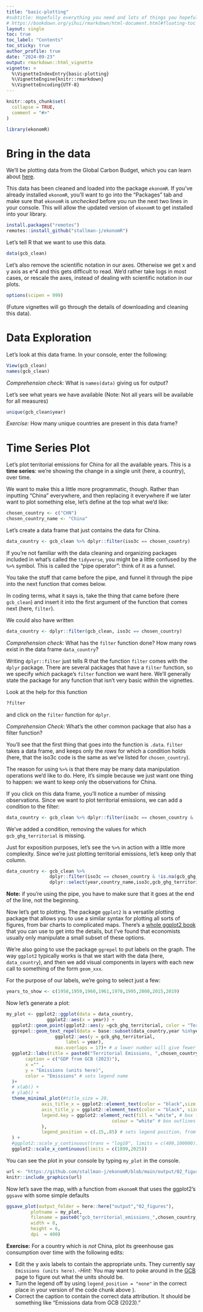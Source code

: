 ```yaml
---
title: "basic-plotting"
#subtitle: Hopefully everything you need and lots of things you hopefully won't
# https://bookdown.org/yihui/rmarkdown/html-document.html#floating-toc
layout: single
toc: true
toc_label: "Contents"
toc_sticky: true
author_profile: true
date: "2024-09-23"
output: rmarkdown::html_vignette
vignette: >
  %\VignetteIndexEntry{basic-plotting}
  %\VignetteEngine{knitr::rmarkdown}
  %\VignetteEncoding{UTF-8}
---
```


```r
knitr::opts_chunk$set(
  collapse = TRUE,
  comment = "#>"
)
```

```r
library(ekonomR)
```

# Bring in the data

We'll be plotting data from the Global Carbon Budget, which you can learn about [here](https://globalcarbonbudget.org/). 

This data has been cleaned and loaded into the package `ekonomR`. If you've already installed `ekonomR`, you'll want to go into the "Packages" tab and make sure that `ekonomR` is *unchecked* before you run the next two lines in your console. This will allow the updated version of `ekonomR` to get installed into your library.

``` r
install.packages("remotes")
remotes::install_github("stallman-j/ekonomR")
```


Let's tell R that we want to use this data.

```r
data(gcb_clean)
```

Let's also remove the scientific notation in our axes. Otherwise we get x and y axis as e^4 and this gets difficult to read. We'd rather take logs in most cases, or rescale the axes, instead of dealing with scientific notation in our plots.

```r
options(scipen = 999)
```
(Future vignettes will go through the details of downloading and cleaning this data).

# Data Exploration

Let's look at this data frame. In your console, enter the following:

```r
View(gcb_clean)
names(gcb_clean)
```

*Comprehension check:* What is `names(data)` giving us for output?

Let's see what years we have available (Note: Not all years will be available for all measures)

```r
unique(gcb_clean$year)
```


*Exercise:* How many unique countries are present in this data frame?

# Time Series Plot

Let's plot territorial emissions for China for all the available years. This is a **time series**: we're showing the change in a single unit (here, a country), over time.

We want to make this a little more programmatic, though. Rather than inputting "China" everywhere, and then replacing it everywhere if we later want to plot something else, let's define at the top what we'd like:

```r
chosen_country <- c("CHN")
chosen_country_name <- "China"
```

Let's create a data frame that just contains the data for China.

```r
data_country <- gcb_clean %>% dplyr::filter(iso3c == chosen_country)
```

If you're not familiar with the data cleaning and organizing packages included in what's called the `tidyverse`, you might be a little confused by the `%>%` symbol. This is called the "pipe operator": think of it as a funnel.

You take the stuff that came before the pipe, and funnel it through the pipe into the next function that comes below.

In coding terms, what it says is, take the thing that came before (here `gcb_clean`) and insert it into the first argument of the function that comes next (here, `filter`). 

We could also have written 

```r
data_country <- dplyr::filter(gcb_clean, iso3c == chosen_country)
```

*Comprehension check:* What has the `filter` function done? How many rows exist in the data frame `data_country`?

Writing `dplyr::filter` just tells R that the function `filter` comes with the `dplyr` package. There are several packages that have a `filter` function, so we specify *which* package's `filter` function we want here. We'll generally state the package for any function that isn't very basic within the vignettes.

Look at the help for this function
```r
?filter
```

and click on the `filter` function for `dplyr`.

*Comprehension Check*: What's the other common package that also has a filter function?

You'll see that the first thing that goes into the function is `.data`. `filter` takes a data frame, and keeps only the *rows* for which a condition holds (here, that the iso3c code is the same as we've listed for `chosen_country`).

The reason for using `%>%` is that there may be many data manipulation operations we'd like to do. Here, it's simple because we just want one thing to happen: we want to keep only the observations for China.

If you click on this data frame, you'll notice a number of missing observations. Since we want to plot territorial emissions, we can add a condition to the filter:

```r
data_country <- gcb_clean %>% dplyr::filter(iso3c == chosen_country & !is.na(gcb_ghg_territorial))
```

We've added a condition, removing the values for which `gcb_ghg_territorial` is missing.

Just for exposition purposes, let's see the `%>%` in action with a little more complexity. Since we're just plotting territorial emissions, let's keep only that column.

```r
data_country <- gcb_clean %>% 
                dplyr::filter(iso3c == chosen_country & !is.na(gcb_ghg_territorial)) %>%
                dplyr::select(year,country_name,iso3c,gcb_ghg_territorial)
```

**Note:** if you're using the pipe, you have to make sure that it goes at the end of the line, not the beginning.

Now let's get to plotting. The package `ggplot2` is a versatile plotting package that allows you to use a similar syntax for plotting all sorts of figures, from bar charts to complicated maps. There's a [whole ggplot2 book](https://ggplot2-book.org/) that you can use to get into the details, but I've found that economists usually only manipulate a small subset of these options.

We're also going to use the package `ggrepel` to put labels on the graph. The way `ggplot2` typically works is that we start with the data (here, `data_country`), and then we add visual components in layers with each new call to something of the form `geom_xxx`. 

For the purpose of our labels, we're going to select just a few:

```r
years_to_show <- c(1958,1959,1960,1961,1978,1995,2000,2015,2019)
```

Now let's generate a plot:

```r
my_plot <- ggplot2::ggplot(data = data_country,
               ggplot2::aes(x = year)) +
  ggplot2::geom_point(ggplot2::aes(y =gcb_ghg_territorial, color = "Territorial Emissions")) +
  ggrepel::geom_text_repel(data = base::subset(data_country,year %in%years_to_show), # pick out just these years
                  ggplot2::aes(y = gcb_ghg_territorial,
                      label = year),
                  max.overlaps = 17)+ # a lower number will give fewer total labels; higher will put more labels in
  ggplot2::labs(title = paste0("Territorial Emissions, ",chosen_country_name),
       caption = c("GDP from GCB (2023)"),
       x ="" ,
       y = "Emissions (units here)",
       color = "Emissions" # sets legend name
  )+
  # xlab() +
  # ylab() +
  theme_minimal_plot(#title_size = 20,
             axis_title_x = ggplot2::element_text(color = "black",size = 15),
             axis_title_y = ggplot2::element_text(color = "black", size = 15),
             legend.key = ggplot2::element_rect(fill = "white", # box fill for the legend
                                       colour = "white" # box outlines for the legend
             ),
             legend_position = c(.15,.85) # sets legend position, from [0,1] on X axis then [0,1] on y
  ) +
  #ggplot2::scale_y_continuous(trans = "log10", limits = c(400,100000)) +
  ggplot2::scale_x_continuous(limits = c(1899,2025))

```

You can see the plot in your console by typing `my_plot` in the console.

```r
url <- "https://github.com/stallman-j/ekonomR/blob/main/output/02_figures/gcb_territorial_emissions_China.png?raw=true"
knitr::include_graphics(url)

```


Now let's save the map, with a function from `ekonomR` that uses the ggplot2's `ggsave` with some simple defaults
```r
ggsave_plot(output_folder = here::here("output","02_figures"),
         plotname = my_plot,
         filename = paste0("gcb_territorial_emissions_",chosen_country_name,".png"),
         width = 8,
         height = 6,
         dpi  = 400)
```

**Exercise:** For a country which is  *not* China, plot its greenhouse gas consumption over time with the following edits:

- Edit the y axis labels to contain the appropriate units. They currently say `Emissions (units here)`.
    -*Hint:* You may want to poke around in the [GCB](https://globalcarbonbudget.org/) page to figure out what the units should be.
- Turn the legend off by using `legend_position = "none"` in the correct place in your version of the code chunk above ).
- Correct the caption to contain the correct data attribution. It should be something like "Emissions data from GCB (2023)."


<!-- # Plot Cross Sections -->

<!-- ```{r} -->
<!-- years <- c(1950:2019) # generates a sequence from 1950 to 2019, i.e 1950,1951, ..., 2018,2019 -->
<!-- chosen_years <- c(1950, 2019) # just 1950 and 2019 -->
<!-- ``` -->

<!-- I have a few HEX codes for Yale colors that get output with the following function: -->

<!-- ```{r} -->
<!-- display_hex_colors() -->
<!-- ``` -->

<!-- You'll see four colors outputted. Set a few of them in your local environment with the following code : -->

<!-- ```{r} -->
<!-- yale_lblue     <- "#63aaff" -->
<!-- yale_medblue   <- "#286dc0" -->
<!-- yale_blue      <- "#00356b" -->
<!-- ``` -->

<!-- *Comprehension Exercise:* What's the other color that's available in `display_hex_colors()?` -->

<!-- We're going to manually set the colors for our legend so that they look nice and Yaley. We do this by first defining a vector as below: -->

<!-- ```{r} -->
<!-- colors <- c("Territorial Emissions"    = yale_lblue, -->
<!--             "Consumption Emissions"    = yale_blue, -->
<!--             "Emissions Transfers"      = yale_medblue) -->
<!-- ``` -->

<!-- Let's see how to plot territorial emissions in Sweden for all the available years. -->


<!-- labels_vec <- #unique(data$country_name) # uncomment to try to get all countries -->
<!--   # if you want to use the ISO3 code instead so you can get more labels, use -->
<!--   # unique(data$iso3c) or provide a vector that's like c("USA","CHN","KEN") -->
<!--   c("USA","Sweden","Germany","El Salvador","China","Chile") -->


<!-- #y <- 2019 # uncomment this if you want to examine within the loop to see what's happening -->
<!-- for (y in chosen_years) { -->
<!--   # choose just the data for the current year -->
<!--   data_year_y <- data %>% filter(year == y) -->

<!--   plot <- ggplot(data = data_year_y, -->
<!--                  aes(x = gdp_pc)) + -->
<!--     geom_point(aes(y =le_birth, color = "Life Expectancy at Birth")) + -->
<!--     geom_text_repel(data = subset(data_year_y,country_name %in%labels_vec), # plot just the labels of the countries we want -->
<!--                     aes(y = le_birth, -->
<!--                         label = country_name))+ -->
<!--     geom_point(aes(y =le_15, color = "Life Expectancy at Age 15")) + -->
<!--     geom_text_repel(data = subset(data_year_y,country_name %in%labels_vec), # plot just the labels of the countries we requested -->
<!--                     aes(y = le_15, -->
<!--                         label = country_name))+ -->
<!--     geom_point(aes(y =le_65, color = "Life Expectancy at Age 65")) + -->
<!--     geom_text_repel(data = subset(data_year_y,country_name %in%labels_vec), # plot just the labels of the countries we requested -->
<!--                     aes(y = le_65, -->
<!--                         label = country_name))+ -->
<!--     labs(title = paste0("Life Expectancy at Different Ages and GDP, ",y), -->
<!--          caption = c("GDP from PWT (2022), population data from UN WPP (2022)"), -->
<!--          x ="GDP per capita (units here)" , -->
<!--          y = "Life Expectancy (units)", -->
<!--          color = "" # sets legend name -->
<!--     )+ -->
<!--     # xlab() + -->
<!--     # ylab() + -->
<!--     theme_plot(title_size = 20, -->
<!--                axis_title_x = element_text(color = "black",size = 15), -->
<!--                axis_title_y = element_text(color = "black", size = 15), -->
<!--                legend.key = element_rect(fill = "white", # box fill for the legend -->
<!--                                          colour = "white" # box outlines for the legend -->
<!--                ), -->
<!--                legend.position = c(.15,.85) #"none" # sets legend position, x from [0,1] to y [0,1]. -->
<!--                # remove legend with writing legend.position = "none" instead -->
<!--     ) + -->
<!--     scale_x_continuous(trans = "log10", limits = c(400,100000)) + -->
<!--     scale_y_continuous(limits = c(0,100)) + -->
<!--     scale_color_manual(values = colors) # this sets the legend colors as yale colors -->
<!--   #scale_y_continuous(trans = "log10", limits = c(.05,50)) + -->
<!--   #scale_linetype_manual("",values = c("Predicted Values")) -->

<!--   plot -->

<!--   # I have a save_map and a save_plot function, but the save_map gets used -->
<!--   # more often so it's less buggy at the moment -->
<!--   # good example of "don't let the perfect be the enemy of the `it works by golly I'll take it`" -->

<!--   save_plot(output_folder = file.path(output_figures,"GDP_LE"), -->
<!--            plotname = plot, -->
<!--            filename = paste0("gdp_pc_le_",y,".png"), -->
<!--            width = 9, -->
<!--            height = 6, -->
<!--            dpi  = 400) -->

<!-- } -->

<!-- # Plot One Country Over Time ---- -->

<!-- chosen_country <- c("CHN") -->
<!-- chosen_country_name <- "China" -->

<!-- years_to_show <- c(1958,1959,1960,1961,1978,1995,2000,2015,2019) -->

<!-- # choose just the data for the current year -->
<!-- data_country_c <- data %>% filter(iso3c == chosen_country) -->

<!-- plot <- ggplot(data = data_country_c, -->
<!--                aes(x = gdp_pc)) + -->
<!--   geom_point(aes(y =le_birth, color = "Life Expectancy at Birth")) + -->
<!--   geom_text_repel(data = subset(data_country_c,year %in%years_to_show), # pick out just these years -->
<!--                   aes(y = le_birth, -->
<!--                       label = year), -->
<!--                   max.overlaps = 17)+ # max.overlaps at a lower number will give fewer total labels; higher will put more labels in -->
<!--   geom_point(aes(y =le_15, color = "Life Expectancy at Age 15")) + -->
<!--   geom_text_repel(data = subset(data_country_c,year %in%years_to_show), -->
<!--                   aes(y = le_15, -->
<!--                       label = year), -->
<!--                   max.overlaps = 17)+ -->
<!--   geom_point(aes(y =le_65, color = "Life Expectancy at Age 65")) + -->
<!--   geom_text_repel(data = subset(data_country_c,year %in%years_to_show), -->
<!--                   aes(y = le_65, -->
<!--                       label = year), -->
<!--                   max.overlaps = 17)+ -->
<!--   labs(title = paste0("Life Expectancy and GDP, ",chosen_country_name), # here's another good example of paste0 -->
<!--        # to the rescue. If I wanted to select several countries and try them out before deciding, -->
<!--        # I can just change "chosen_country_name" rather than having to do this all manually -->
<!--        # Or if I wanted, I could make this a loop and loop over a bunch of different countries -->
<!--        # if my interest was in comparing different countries -->
<!--        caption = c("GDP from PWT (2022), population data from UN WPP (2022)"), -->
<!--        x ="GDP per capita (units here)" , -->
<!--        y = "Life Expectancy (units here)", -->
<!--        color = "" # sets legend name -->
<!--   )+ -->
<!--   # xlab() + -->
<!--   # ylab() + -->
<!--   theme_plot(title_size = 20, -->
<!--              axis_title_x = element_text(color = "black",size = 15), -->
<!--              axis_title_y = element_text(color = "black", size = 15), -->
<!--              legend.key = element_rect(fill = "white", # box fill for the legend -->
<!--                                        colour = "white" # box outlines for the legend -->
<!--              ), -->
<!--              legend.position = c(.15,.85) # sets legend position, from [0,1] on X axis then [0,1] on y -->
<!--   ) + -->
<!--   scale_x_continuous(trans = "log10", limits = c(400,100000)) + -->
<!--   scale_y_continuous(limits = c(0,100)) + -->
<!--   scale_color_manual(values = colors) # this sets the legend colors as yale colors -->
<!--   #scale_y_continuous(trans = "log10", limits = c(.05,50)) + # might want this one instead for the PSET -->
<!-- #scale_linetype_manual("",values = c("Predicted Values")) -->


<!-- plot -->

<!-- save_map(output_folder = file.path(output_figures,"GDP_LE"), -->
<!--          plotname = plot, -->
<!--          filename = paste0("gdp_pc_le_",chosen_country_name,".png"), -->
<!--          width = 8, -->
<!--          height = 6, -->
<!--          dpi  = 400) -->




<!-- plot <- ggplot() + -->
<!--   # geom_point(aes(x= gdp_pc, -->
<!--   #               y =le_birth, color = "Data"), -->
<!--   #            data = data) + -->
<!--   geom_point(aes(x = gdp_pc, -->
<!--                 y =fit, color = "Predictions"), -->
<!--             data = predicted_df) + -->
<!--   # why might it look off if we take the actual best-fit line from our regression? -->
<!--   geom_smooth(aes(x = gdp_pc, -->
<!--                y = fit, -->
<!--                color = "Cubic Line of fit"), -->
<!--               data = predicted_df, -->
<!--               formula = y~ x + I(x^2)+I(x^3), -->
<!--               method  = lm)+ -->
<!--   # geom_ribbon(aes(x = gdp_pc, -->
<!--   #                 ymin =ci_low, -->
<!--   #                 ymax = ci_high, -->
<!--   #                 fill = "grey90", -->
<!--   #                 color = "Confidence Bands"), -->
<!--   #             data = predicted_df)+ -->
<!--   labs(title = paste0("Predicted Life Expectancy at Birth and GDP per capita"), -->
<!--        caption = c("GDP from PWT (2022), population data from UN WPP (2022)"), -->
<!--        x ="GDP per capita (units here)" , -->
<!--        y = "Predicated Life Expectancy at Birth (units here)", -->
<!--        color = "" # sets legend name -->
<!--   )+ -->
<!--   # xlab() + -->
<!--   # ylab() + -->
<!--   theme_plot(title_size = 20, -->
<!--              axis_title_x = element_text(color = "black",size = 15), -->
<!--              axis_title_y = element_text(color = "black", size = 15), -->
<!--              legend.key = element_rect(fill = "white", # box fill for the legend -->
<!--                                        colour = "white" # box outlines for the legend -->
<!--              ), -->
<!--              legend.position = c(.15,.85) # sets legend position, from [0,1] on X axis then [0,1] on y -->
<!--   ) + -->
<!--   scale_x_continuous(trans = "log10", limits = c(400,100000)) + -->
<!--   scale_y_continuous(limits = c(0,100)) + -->
<!--   scale_color_manual(values = colors) # this sets the legend colors as yale colors -->
<!-- #scale_y_continuous(trans = "log10", limits = c(.05,50)) + -->
<!-- #scale_linetype_manual("",values = c("Predicted Values")) -->


<!-- plot -->

<!-- save_map(output_folder = file.path(output_figures,"GDP_LE"), -->
<!--          plotname = plot, -->
<!--          filename = paste0("gdp_pc_le_predictions.png"), -->
<!--          width = 8, -->
<!--          height = 6, -->
<!--          dpi  = 400) -->
